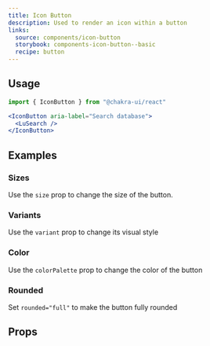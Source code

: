 ```yaml
---
title: Icon Button
description: Used to render an icon within a button
links:
  source: components/icon-button
  storybook: components-icon-button--basic
  recipe: button
---
```


<ExampleTabs name="icon-button-basic" />

## Usage

```jsx
import { IconButton } from "@chakra-ui/react"
```

```jsx
<IconButton aria-label="Search database">
  <LuSearch />
</IconButton>
```

## Examples

### Sizes

Use the `size` prop to change the size of the button.

<ExampleTabs name="icon-button-with-sizes" />

### Variants

Use the `variant` prop to change its visual style

<ExampleTabs name="icon-button-with-variants" />

### Color

Use the `colorPalette` prop to change the color of the button

<ExampleTabs name="icon-button-with-colors" />

### Rounded

Set `rounded="full"` to make the button fully rounded

<ExampleTabs name="icon-button-rounded" />

## Props

<PropTable component="Button" part="Button" />
